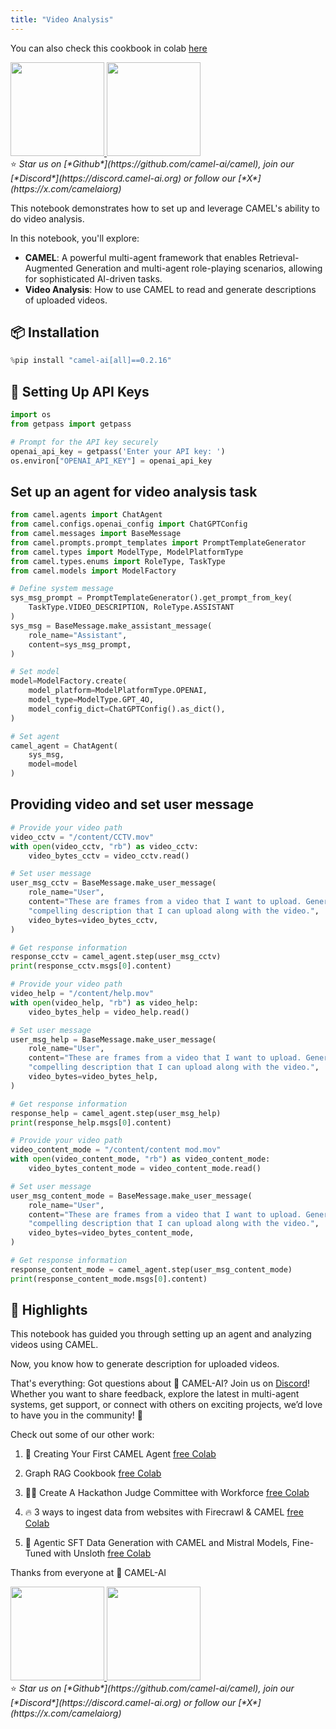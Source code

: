 ```yaml
---
title: "Video Analysis"
---
```


You can also check this cookbook in colab [here](https://colab.research.google.com/drive/1XfF4BOSzo_rj9J58aZYanMUk5vixn-eR?usp=sharing)

<div class="align-center">
<div className="flex justify-center items-center gap-4 mb-8">
  <a href="https://www.camel-ai.org/">
    <img src="https://i.postimg.cc/KzQ5rfBC/button.png" width="150" />
  </a>
  <a href="https://discord.camel-ai.org">
    <img src="https://i.postimg.cc/L4wPdG9N/join-2.png" width="150" />
  </a>
</div>
⭐ <i>Star us on [*Github*](https://github.com/camel-ai/camel), join our [*Discord*](https://discord.camel-ai.org) or follow our [*X*](https://x.com/camelaiorg)</i>
</div>

This notebook demonstrates how to set up and leverage CAMEL's ability to do video analysis.

In this notebook, you'll explore:

* **CAMEL**: A powerful multi-agent framework that enables Retrieval-Augmented Generation and multi-agent role-playing scenarios, allowing for sophisticated AI-driven tasks.
* **Video Analysis**: How to use CAMEL to read and generate descriptions of uploaded videos.

## 📦 Installation

```python
%pip install "camel-ai[all]==0.2.16"
```

## 🔑 Setting Up API Keys

```python
import os
from getpass import getpass

# Prompt for the API key securely
openai_api_key = getpass('Enter your API key: ')
os.environ["OPENAI_API_KEY"] = openai_api_key
```

## Set up an agent for video analysis task

```python
from camel.agents import ChatAgent
from camel.configs.openai_config import ChatGPTConfig
from camel.messages import BaseMessage
from camel.prompts.prompt_templates import PromptTemplateGenerator
from camel.types import ModelType, ModelPlatformType
from camel.types.enums import RoleType, TaskType
from camel.models import ModelFactory

# Define system message
sys_msg_prompt = PromptTemplateGenerator().get_prompt_from_key(
    TaskType.VIDEO_DESCRIPTION, RoleType.ASSISTANT
)
sys_msg = BaseMessage.make_assistant_message(
    role_name="Assistant",
    content=sys_msg_prompt,
)

# Set model
model=ModelFactory.create(
    model_platform=ModelPlatformType.OPENAI,
    model_type=ModelType.GPT_4O,
    model_config_dict=ChatGPTConfig().as_dict(),
)

# Set agent
camel_agent = ChatAgent(
    sys_msg,
    model=model
)
```

## Providing video and set user message

```python
# Provide your video path
video_cctv = "/content/CCTV.mov"
with open(video_cctv, "rb") as video_cctv:
    video_bytes_cctv = video_cctv.read()

# Set user message
user_msg_cctv = BaseMessage.make_user_message(
    role_name="User",
    content="These are frames from a video that I want to upload. Generate a"
    "compelling description that I can upload along with the video.",
    video_bytes=video_bytes_cctv,
)

# Get response information
response_cctv = camel_agent.step(user_msg_cctv)
print(response_cctv.msgs[0].content)
```

```python
# Provide your video path
video_help = "/content/help.mov"
with open(video_help, "rb") as video_help:
    video_bytes_help = video_help.read()

# Set user message
user_msg_help = BaseMessage.make_user_message(
    role_name="User",
    content="These are frames from a video that I want to upload. Generate a"
    "compelling description that I can upload along with the video.",
    video_bytes=video_bytes_help,
)

# Get response information
response_help = camel_agent.step(user_msg_help)
print(response_help.msgs[0].content)
```

```python
# Provide your video path
video_content_mode = "/content/content mod.mov"
with open(video_content_mode, "rb") as video_content_mode:
    video_bytes_content_mode = video_content_mode.read()

# Set user message
user_msg_content_mode = BaseMessage.make_user_message(
    role_name="User",
    content="These are frames from a video that I want to upload. Generate a"
    "compelling description that I can upload along with the video.",
    video_bytes=video_bytes_content_mode,
)

# Get response information
response_content_mode = camel_agent.step(user_msg_content_mode)
print(response_content_mode.msgs[0].content)
```

## 🌟 Highlights

This notebook has guided you through setting up an agent and analyzing videos using CAMEL. 

Now, you know how to generate description for uploaded videos.

That's everything: Got questions about 🐫 CAMEL-AI? Join us on [Discord](https://discord.camel-ai.org)! Whether you want to share feedback, explore the latest in multi-agent systems, get support, or connect with others on exciting projects, we’d love to have you in the community! 🤝

Check out some of our other work:

1. 🐫 Creating Your First CAMEL Agent [free Colab](https://docs.camel-ai.org/cookbooks/create_your_first_agent.html)

2.  Graph RAG Cookbook [free Colab](https://colab.research.google.com/drive/1uZKQSuu0qW6ukkuSv9TukLB9bVaS1H0U?usp=sharing)

3. 🧑‍⚖️ Create A Hackathon Judge Committee with Workforce [free Colab](https://colab.research.google.com/drive/18ajYUMfwDx3WyrjHow3EvUMpKQDcrLtr?usp=sharing)

4. 🔥 3 ways to ingest data from websites with Firecrawl & CAMEL [free Colab](https://colab.research.google.com/drive/1lOmM3VmgR1hLwDKdeLGFve_75RFW0R9I?usp=sharing)

5. 🦥 Agentic SFT Data Generation with CAMEL and Mistral Models, Fine-Tuned with Unsloth [free Colab](https://colab.research.google.com/drive/1lYgArBw7ARVPSpdwgKLYnp_NEXiNDOd-?usp=sharingg)

Thanks from everyone at 🐫 CAMEL-AI


<div class="align-center">
<div className="flex justify-center items-center gap-4 mb-8">
  <a href="https://www.camel-ai.org/">
    <img src="https://i.postimg.cc/KzQ5rfBC/button.png" width="150" />
  </a>
  <a href="https://discord.camel-ai.org">
    <img src="https://i.postimg.cc/L4wPdG9N/join-2.png" width="150" />
  </a>
</div>
⭐ <i>Star us on [*Github*](https://github.com/camel-ai/camel), join our [*Discord*](https://discord.camel-ai.org) or follow our [*X*](https://x.com/camelaiorg)</i>
</div>


